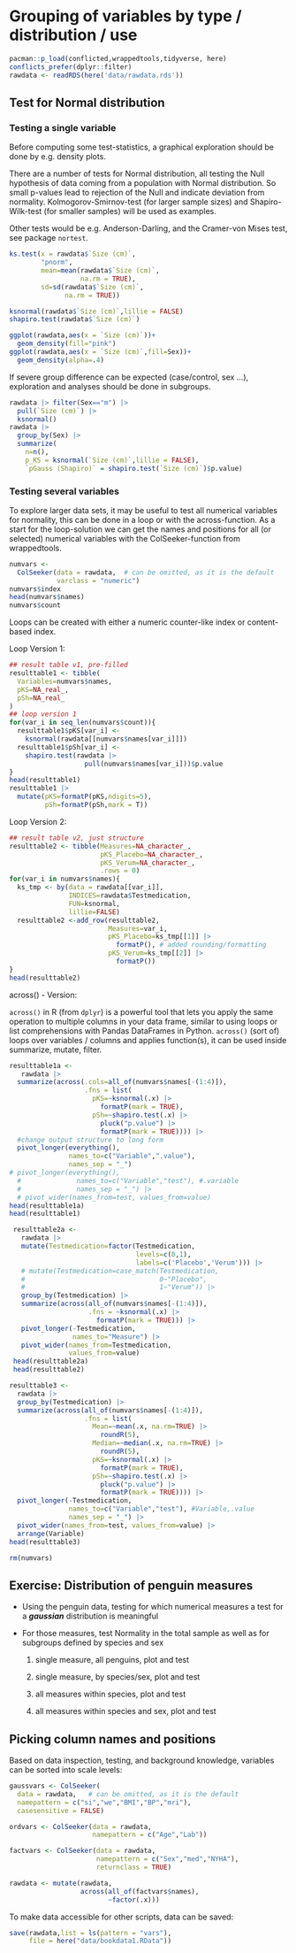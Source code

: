 # Grouping of variables by type / distribution / use

```r
pacman::p_load(conflicted,wrappedtools,tidyverse, here)
conflicts_prefer(dplyr::filter)
rawdata <- readRDS(here('data/rawdata.rds'))
```

## Test for Normal distribution

### Testing a single variable

Before computing some test-statistics, a graphical exploration should be done by e.g. density plots.

There are a number of tests for Normal distribution, all testing the Null hypothesis of data coming from a population with Normal distribution. So small p-values lead to rejection of the Null and indicate deviation from normality. Kolmogorov-Smirnov-test (for larger sample sizes) and Shapiro-Wilk-test (for smaller samples) will be used as examples.

Other tests would be e.g. Anderson-Darling, and the Cramer-von Mises test, see package `nortest`.

```r
ks.test(x = rawdata$`Size (cm)`,
        "pnorm",
        mean=mean(rawdata$`Size (cm)`, 
                  na.rm = TRUE),
        sd=sd(rawdata$`Size (cm)`, 
              na.rm = TRUE))

ksnormal(rawdata$`Size (cm)`,lillie = FALSE)
shapiro.test(rawdata$`Size (cm)`)

ggplot(rawdata,aes(x = `Size (cm)`))+
  geom_density(fill="pink")
ggplot(rawdata,aes(x = `Size (cm)`,fill=Sex))+
  geom_density(alpha=.4)
```

If severe group difference can be expected (case/control, sex ...), exploration and analyses should be done in subgroups.

```r
rawdata |> filter(Sex=="m") |> 
  pull(`Size (cm)`) |> 
  ksnormal()
rawdata |> 
  group_by(Sex) |>
  summarize(
    n=n(),
    p_KS = ksnormal(`Size (cm)`,lillie = FALSE),
    `pGauss (Shapiro)` = shapiro.test(`Size (cm)`)$p.value)
```

### Testing several variables

To explore larger data sets, it may be useful to test all numerical variables for normality, this can be done in a loop or with the across-function. As a start for the loop-solution we can get the names and positions for all (or selected) numerical variables with the ColSeeker-function from wrappedtools.

```r
numvars <- 
  ColSeeker(data = rawdata,  # can be omitted, as it is the default 
            varclass = "numeric")
numvars$index
head(numvars$names)
numvars$count
```

Loops can be created with either a numeric counter-like index or content-based index.

Loop Version 1:

```r
## result table v1, pre-filled
resulttable1 <- tibble(
  Variables=numvars$names,
  pKS=NA_real_,
  pSh=NA_real_
)
## loop version 1
for(var_i in seq_len(numvars$count)){
  resulttable1$pKS[var_i] <-
    ksnormal(rawdata[[numvars$names[var_i]]])
  resulttable1$pSh[var_i] <- 
    shapiro.test(rawdata |> 
                   pull(numvars$names[var_i]))$p.value
}
head(resulttable1)
resulttable1 |> 
  mutate(pKS=formatP(pKS,ndigits=5),
         pSh=formatP(pSh,mark = T))
```

Loop Version 2:

```r
## result table v2, just structure
resulttable2 <- tibble(Measures=NA_character_,
                       pKS_Placebo=NA_character_,
                       pKS_Verum=NA_character_,
                       .rows = 0)
for(var_i in numvars$names){
  ks_tmp <- by(data = rawdata[[var_i]], 
               INDICES=rawdata$Testmedication,
               FUN=ksnormal,
               lillie=FALSE)
  resulttable2 <-add_row(resulttable2,   
                         Measures=var_i,
                         pKS_Placebo=ks_tmp[[1]] |> 
                           formatP(), # added rounding/formatting
                         pKS_Verum=ks_tmp[[2]] |> 
                           formatP())
}
head(resulttable2)
```

across() - Version:

`across()` in R (from `dplyr`) is a powerful tool that lets you apply the same operation to multiple columns in your data frame, similar to using loops or list comprehensions with Pandas DataFrames in Python. `across()` (sort of) loops over variables / columns and applies function(s), it can be used inside summarize, mutate, filter.

```r
resulttable1a <- 
   rawdata |> 
  summarize(across(.cols=all_of(numvars$names[-(1:4)]),
                   .fns = list(
                     pKS=~ksnormal(.x) |> 
                       formatP(mark = TRUE),
                     pSh=~shapiro.test(.x) |> 
                       pluck("p.value") |> 
                       formatP(mark = TRUE)))) |> 
  #change output structure to long form
  pivot_longer(everything(),
               names_to=c("Variable",".value"), 
               names_sep = "_")  
# pivot_longer(everything(),
  #              names_to=c("Variable","test"), #.variable
  #              names_sep = "_") |> 
  # pivot_wider(names_from=test, values_from=value)
head(resulttable1a)
head(resulttable1)

 resulttable2a <- 
   rawdata |> 
   mutate(Testmedication=factor(Testmedication,
                                levels=c(0,1),
                                labels=c('Placebo','Verum'))) |>
   # mutate(Testmedication=case_match(Testmedication,
   #                                  0~"Placebo",
   #                                  1~"Verum")) |> 
   group_by(Testmedication) |>
   summarize(across(all_of(numvars$names[-(1:4)]),
                    .fns = ~ksnormal(.x) |> 
                      formatP(mark = TRUE))) |> 
   pivot_longer(-Testmedication,
                names_to="Measure") |> 
   pivot_wider(names_from=Testmedication,
               values_from=value)
 head(resulttable2a)
 head(resulttable2)

resulttable3 <- 
  rawdata |> 
  group_by(Testmedication) |>
  summarize(across(all_of(numvars$names[-(1:4)]),
                   .fns = list(
                     Mean=~mean(.x, na.rm=TRUE) |> 
                       roundR(5),
                     Median=~median(.x, na.rm=TRUE) |> 
                       roundR(5),
                     pKS=~ksnormal(.x) |> 
                       formatP(mark = TRUE),
                     pSh=~shapiro.test(.x) |> 
                       pluck("p.value") |> 
                       formatP(mark = TRUE)))) |> 
  pivot_longer(-Testmedication,
               names_to=c("Variable","test"), #Variable,.value
               names_sep = "_") |> 
  pivot_wider(names_from=test, values_from=value) |> 
  arrange(Variable)
head(resulttable3)

rm(numvars)
```

## Exercise: Distribution of penguin measures

-   Using the penguin data, testing for which numerical measures a test for a ***gaussian*** distribution is meaningful

-   For those measures, test Normality in the total sample as well as for subgroups defined by species and sex

    1.  single measure, all penguins, plot and test

    2.  single measure, by species/sex, plot and test

    3.  all measures within species, plot and test

    4.  all measures within species and sex, plot and test

## Picking column names and positions

Based on data inspection, testing, and background knowledge, variables can be sorted into scale levels:

```r
gaussvars <- ColSeeker(
  data = rawdata,   # can be omitted, as it is the default
  namepattern = c("si","we","BMI","BP","mri"),
  casesensitive = FALSE)

ordvars <- ColSeeker(data = rawdata, 
                     namepattern = c("Age","Lab"))

factvars <- ColSeeker(data = rawdata,
                      namepattern = c("Sex","med","NYHA"),
                      returnclass = TRUE)

rawdata <- mutate(rawdata,
                  across(all_of(factvars$names),
                         ~factor(.x)))
```

To make data accessible for other scripts, data can be saved:

```r
save(rawdata,list = ls(pattern = "vars"),
     file = here("data/bookdata1.RData"))
```
